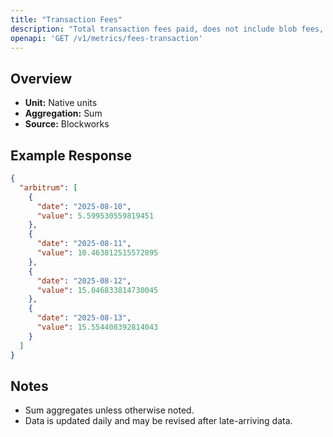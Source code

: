 ```yaml
---
title: "Transaction Fees"
description: "Total transaction fees paid, does not include blob fees, out-of-protocol tips, or additional sources of revenue"
openapi: 'GET /v1/metrics/fees-transaction'
---
```


## Overview

- **Unit:** Native units
- **Aggregation:** Sum
- **Source:** Blockworks



## Example Response

```json
{
  "arbitrum": [
    {
      "date": "2025-08-10",
      "value": 5.599530559819451
    },
    {
      "date": "2025-08-11",
      "value": 10.463812515572895
    },
    {
      "date": "2025-08-12",
      "value": 15.046833814730045
    },
    {
      "date": "2025-08-13",
      "value": 15.554408392814043
    }
  ]
}
```

## Notes
- Sum aggregates unless otherwise noted.
- Data is updated daily and may be revised after late-arriving data.
